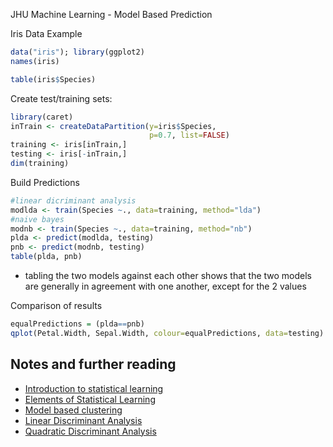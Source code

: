 JHU Machine Learning - Model Based Prediction

Iris Data Example

```r
data("iris"); library(ggplot2)
names(iris)
```
```r
table(iris$Species)
```

Create test/training sets:
```r
library(caret)
inTrain <- createDataPartition(y=iris$Species, 
                               p=0.7, list=FALSE)
training <- iris[inTrain,]
testing <- iris[-inTrain,]
dim(training)
```

Build Predictions
```r
#linear dicriminant analysis
modlda <- train(Species ~., data=training, method="lda")
#naive bayes 
modnb <- train(Species ~., data=training, method="nb")
plda <- predict(modlda, testing)
pnb <- predict(modnb, testing)
table(plda, pnb)
```
- tabling the two models against each other shows that the two models are generally in agreement with one another, except for the 2 values

Comparison of results
```r
equalPredictions = (plda==pnb)
qplot(Petal.Width, Sepal.Width, colour=equalPredictions, data=testing)
```

## Notes and further reading

* [Introduction to statistical learning](http://www-bcf.usc.edu/~gareth/ISL/)
* [Elements of Statistical Learning](http://www-stat.stanford.edu/~tibs/ElemStatLearn/)
* [Model based clustering](http://www.stat.washington.edu/raftery/Research/PDF/fraley2002.pdf)
* [Linear Discriminant Analysis](http://en.wikipedia.org/wiki/Linear_discriminant_analysis)
* [Quadratic Discriminant Analysis](http://en.wikipedia.org/wiki/Quadratic_classifier)
